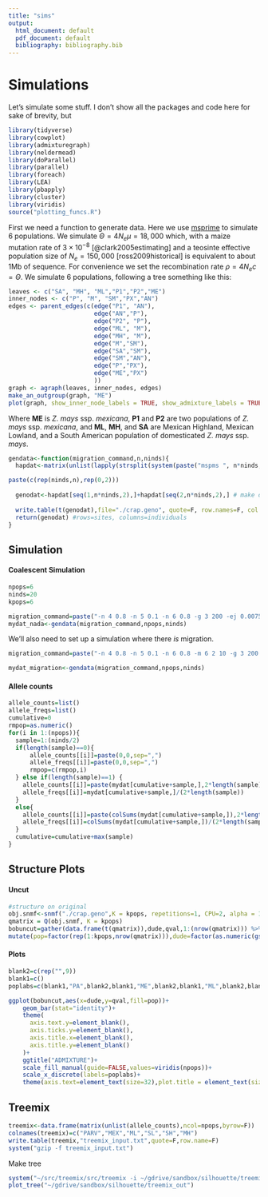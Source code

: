 ```yaml
---
title: "sims"
output:
  html_document: default
  pdf_document: default
  bibliography: bibliography.bib
---
```


# Simulations

Let's simulate some stuff. I don't show all the packages and code here for sake of brevity, but 

```r
library(tidyverse)
library(cowplot)
library(admixturegraph)
library(neldermead)
library(doParallel)
library(parallel)
library(foreach)
library(LEA)
library(pbapply)
library(cluster)
library(viridis)
source("plotting_funcs.R")
```

First we need a function to generate data.  Here we use [msprime](https://github.com/jeromekelleher/msprime) to simulate 6 populations. We simulate $\Theta=4N_e\mu=18,000$ which, with a maize mutation rate of $3\times10^{-8}$ [@clark2005estimating] and a teosinte effective population size of $N_e=150,000$ [ross2009historical] is equivalent to about 1Mb of sequence.  For convenience we set the recombination rate $\rho=4N_ec=\Theta$.  We simulate 6 populations, following a tree something like this:

```r
leaves <- c("SA", "MH", "ML","P1","P2","ME")
inner_nodes <- c("P", "M", "SM","PX","AN")
edges <- parent_edges(c(edge("P1", "AN"),
                        edge("AN","P"),
                        edge("P2", "P"),
                        edge("ML", "M"),
                        edge("MH", "M"),                          
                        edge("M","SM"),
                        edge("SA","SM"),
                        edge("SM","AN"),
                        edge("P","PX"),
                        edge("ME","PX")
                        ))
graph <- agraph(leaves, inner_nodes, edges)
make_an_outgroup(graph, "ME")
plot(graph, show_inner_node_labels = TRUE, show_admixture_labels = TRUE)
```

Where **ME** is *Z. mays* ssp. *mexicana*, **P1** and **P2** are two populations of *Z. mays* ssp. *mexicana*, and **ML**, **MH**, and **SA** are Mexican Highland, Mexican Lowland, and a South American population of domesticated *Z. mays* ssp. *mays*.

```r
gendata<-function(migration_command,n,ninds){
  hapdat<-matrix(unlist(lapply(strsplit(system(paste("mspms ", n*ninds, " 1 -t 180 -r 180 180 -I ", n, " ", paste(rep(ninds,n),collapse=" ") , " ", migration_command, " | tail -", n*ninds,sep=""),intern=T),''),as.numeric)),nrow=n*ninds,byrow=T) # run coalescent sim

paste(c(rep(ninds,n),rep(0,2)))
  
  genodat<-hapdat[seq(1,n*ninds,2),]+hapdat[seq(2,n*ninds,2),] # make diploid 
  
  write.table(t(genodat),file="./crap.geno", quote=F, row.names=F, col.names=F, sep="") #write genotype file
  return(genodat) #rows=sites, columns=individuals
}
```

## Simulation  
#### Coalescent Simulation
```r
npops=6
ninds=20
kpops=6

migration_command=paste("-n 4 0.8 -n 5 0.1 -n 6 0.8 -g 3 200 -ej 0.0075 5 4 -ej 0.01 4 3 -ej 0.011 6 3 -ej 0.02 3 1 -ej 0.12 2 1")
mydat_nada<-gendata(migration_command,npops,ninds)
```

We'll also need to set up a simulation where there *is* migration.  

```r
migration_command=paste("-n 4 0.8 -n 5 0.1 -n 6 0.8 -m 6 2 10 -g 3 200 -ej 0.0075 5 4 -ej 0.01 4 3 -ej 0.011 6 3 -ej 0.02 3 1 -ej 0.12 2 1")

mydat_migration<-gendata(migration_command,npops,ninds)
```


#### Allele counts
```r
allele_counts=list()
allele_freqs=list()
cumulative=0
rmpop=as.numeric()
for(i in 1:(npops)){
  sample=1:(ninds/2)
  if(length(sample)==0){  
      allele_counts[[i]]=paste(0,0,sep=",")
      allele_freqs[[i]]=paste(0,0,sep=",")
      rmpop=c(rmpop,i)
  } else if(length(sample)==1) {
    allele_counts[[i]]=paste(mydat[cumulative+sample,],2*length(sample)-mydat[cumulative+sample,],sep=",")
    allele_freqs[[i]]=mydat[cumulative+sample,]/(2*length(sample))
  }
  else{
    allele_counts[[i]]=paste(colSums(mydat[cumulative+sample,]),2*length(sample)-colSums(mydat[cumulative+sample,]),sep=",")
    allele_freqs[[i]]=colSums(mydat[cumulative+sample,])/(2*length(sample))
  }
  cumulative=cumulative+max(sample)
}
```

## Structure Plots

#### Uncut
```r
#structure on original
obj.snmf<-snmf("./crap.geno",K = kpops, repetitions=1, CPU=2, alpha = 10, project = "new") 
qmatrix = Q(obj.snmf, K = kpops)
bobuncut=gather(data.frame(t(qmatrix)),dude,qval,1:(nrow(qmatrix))) %>%
mutate(pop=factor(rep(1:kpops,nrow(qmatrix))),dude=factor(as.numeric(gsub("X","",dude))))
```


#### Plots
```r
blank2=c(rep("",9))
blank1=c()
poplabs=c(blank1,"PA",blank2,blank1,"ME",blank2,blank1,"ML",blank2,blank1,"SL",blank2,blank1,"SH",blank2,blank1,"MH",blank2)

ggplot(bobuncut,aes(x=dude,y=qval,fill=pop))+
    geom_bar(stat="identity")+
    theme(
      axis.text.y=element_blank(),
      axis.ticks.y=element_blank(),
      axis.title.x=element_blank(),
      axis.title.y=element_blank()
    )+
    ggtitle("ADMIXTURE")+
    scale_fill_manual(guide=FALSE,values=viridis(npops))+
    scale_x_discrete(labels=poplabs)+
    theme(axis.text=element_text(size=32),plot.title = element_text(size = 40, face = "bold"))
```

## Treemix
```r
treemix<-data.frame(matrix(unlist(allele_counts),ncol=npops,byrow=F))
colnames(treemix)=c("PARV","MEX","ML","SL","SH","MH")
write.table(treemix,"treemix_input.txt",quote=F,row.name=F)
system("gzip -f treemix_input.txt")
```

Make tree
```r
system("~/src/treemix/src/treemix -i ~/gdrive/sandbox/silhouette/treemix_input.txt.gz -o treemix_out -m 1 -root MEX")
plot_tree("~/gdrive/sandbox/silhouette/treemix_out")
```
